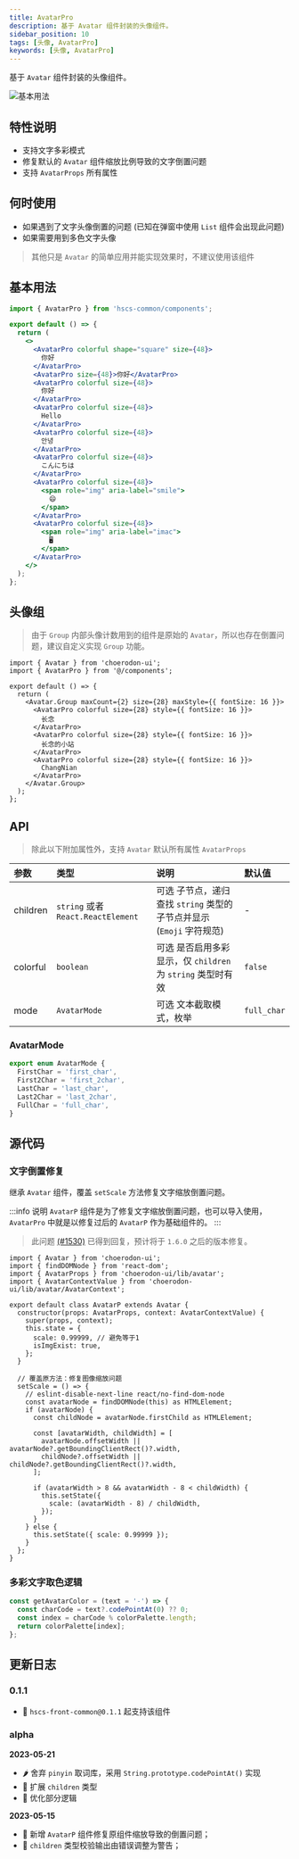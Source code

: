 ```yaml
---
title: AvatarPro
description: 基于 Avatar 组件封装的头像组件。
sidebar_position: 10
tags: [头像, AvatarPro]
keywords: [头像, AvatarPro]
---
```


<Author count={3600} publish="2023-05-11 18:40:00" edit="2023-05-23 18:53:00" />

基于 `Avatar` 组件封装的头像组件。

![基本用法](./images/avatar-pro.png)

## 特性说明

- 支持文字多彩模式
- 修复默认的 `Avatar` 组件缩放比例导致的文字倒置问题
- 支持 `AvatarProps` 所有属性

## 何时使用

- 如果遇到了文字头像倒置的问题 (已知在弹窗中使用 `List` 组件会出现此问题)
- 如果需要用到多色文字头像

> 其他只是 `Avatar` 的简单应用并能实现效果时，不建议使用该组件

## 基本用法

```jsx showLineNumbers
import { AvatarPro } from 'hscs-common/components';

export default () => {
  return (
    <>
      <AvatarPro colorful shape="square" size={48}>
        你好
      </AvatarPro>
      <AvatarPro size={48}>你好</AvatarPro>
      <AvatarPro colorful size={48}>
        你好
      </AvatarPro>
      <AvatarPro colorful size={48}>
        Hello
      </AvatarPro>
      <AvatarPro colorful size={48}>
        안녕
      </AvatarPro>
      <AvatarPro colorful size={48}>
        こんにちは
      </AvatarPro>
      <AvatarPro colorful size={48}>
        <span role="img" aria-label="smile">
          😄
        </span>
      </AvatarPro>
      <AvatarPro colorful size={48}>
        <span role="img" aria-label="imac">
          🖥️
        </span>
      </AvatarPro>
    </>
  );
};
```

## 头像组

> 由于 `Group` 内部头像计数用到的组件是原始的 `Avatar`，所以也存在倒置问题，建议自定义实现 `Group` 功能。

```tsx
import { Avatar } from 'choerodon-ui';
import { AvatarPro } from '@/components';

export default () => {
  return (
    <Avatar.Group maxCount={2} size={28} maxStyle={{ fontSize: 16 }}>
      <AvatarPro colorful size={28} style={{ fontSize: 16 }}>
        长念
      </AvatarPro>
      <AvatarPro colorful size={28} style={{ fontSize: 16 }}>
        长念的小站
      </AvatarPro>
      <AvatarPro colorful size={28} style={{ fontSize: 16 }}>
        ChangNian
      </AvatarPro>
    </Avatar.Group>
  );
};
```

## API

> 除此以下附加属性外，支持 `Avatar` 默认所有属性 `AvatarProps`

| 参数     | 类型                               | 说明                                                                                        | 默认值      |
| :------- | :--------------------------------- | :------------------------------------------------------------------------------------------ | :---------- |
| children | `string` 或者 `React.ReactElement` | <Highlight>可选</Highlight> 子节点，递归查找 `string` 类型的子节点并显示 (`Emoji` 字符规范) | -           |
| colorful | `boolean`                          | <Highlight>可选</Highlight> 是否启用多彩显示，仅 `children` 为 `string` 类型时有效          | `false`     |
| mode     | `AvatarMode`                       | <Highlight>可选</Highlight> 文本截取模式，枚举                                              | `full_char` |

### AvatarMode

```ts
export enum AvatarMode {
  FirstChar = 'first_char',
  First2Char = 'first_2char',
  LastChar = 'last_char',
  Last2Char = 'last_2char',
  FullChar = 'full_char',
}
```

## 源代码

### 文字倒置修复

继承 `Avatar` 组件，覆盖 `setScale` 方法修复文字缩放倒置问题。

:::info 说明
`AvatarP` 组件是为了修复文字缩放倒置问题，也可以导入使用，`AvatarPro` 中就是以修复过后的 `AvatarP` 作为基础组件的。
:::

> 此问题 [(#1530)](https://github.com/open-hand/choerodon-ui/issues/1530) 已得到回复，预计将于 `1.6.0` 之后的版本修复。

```tsx {22-25,29} showLineNumbers title=AvatarP.tsx
import { Avatar } from 'choerodon-ui';
import { findDOMNode } from 'react-dom';
import { AvatarProps } from 'choerodon-ui/lib/avatar';
import { AvatarContextValue } from 'choerodon-ui/lib/avatar/AvatarContext';

export default class AvatarP extends Avatar {
  constructor(props: AvatarProps, context: AvatarContextValue) {
    super(props, context);
    this.state = {
      scale: 0.99999, // 避免等于1
      isImgExist: true,
    };
  }

  // 覆盖原方法：修复图像缩放问题
  setScale = () => {
    // eslint-disable-next-line react/no-find-dom-node
    const avatarNode = findDOMNode(this) as HTMLElement;
    if (avatarNode) {
      const childNode = avatarNode.firstChild as HTMLElement;

      const [avatarWidth, childWidth] = [
        avatarNode.offsetWidth || avatarNode?.getBoundingClientRect()?.width,
        childNode?.offsetWidth || childNode?.getBoundingClientRect()?.width,
      ];

      if (avatarWidth > 8 && avatarWidth - 8 < childWidth) {
        this.setState({
          scale: (avatarWidth - 8) / childWidth,
        });
      }
    } else {
      this.setState({ scale: 0.99999 });
    }
  };
}
```

### 多彩文字取色逻辑

```js
const getAvatarColor = (text = '-') => {
  const charCode = text?.codePointAt(0) ?? 0;
  const index = charCode % colorPalette.length;
  return colorPalette[index];
};
```

## 更新日志

### 0.1.1

- 🎉 `hscs-front-common@0.1.1` 起支持该组件

### alpha

**2023-05-21**

- 🌶️ 舍弃 `pinyin` 取词库，采用 `String.prototype.codePointAt()` 实现
- 🎉 扩展 `children` 类型
- 🍋 优化部分逻辑

**2023-05-15**

- 🎉 新增 `AvatarP` 组件修复原组件缩放导致的倒置问题；
- 🍋 `children` 类型校验输出由错误调整为警告；
